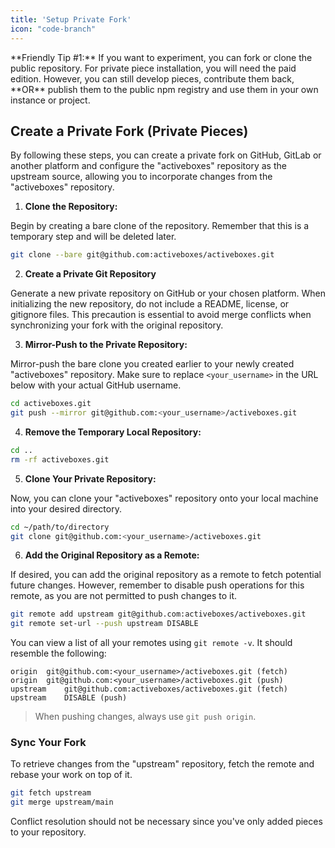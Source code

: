 ```yaml
---
title: 'Setup Private Fork'
icon: "code-branch"
---
```


<Tip>
**Friendly Tip #1:** If you want to experiment, you can fork or clone the public repository.
</Tip>

<Tip>
For private piece installation, you will need the paid edition. However, you can still develop pieces, contribute them back, **OR** publish them to the public npm registry and use them in your own instance or project.
</Tip>

## Create a Private Fork (Private Pieces)

By following these steps, you can create a private fork on GitHub, GitLab or another platform and configure the "activeboxes" repository as the upstream source, allowing you to incorporate changes from the "activeboxes" repository.

1. **Clone the Repository:**

Begin by creating a bare clone of the repository. Remember that this is a temporary step and will be deleted later.

```bash
git clone --bare git@github.com:activeboxes/activeboxes.git
 ```

2. **Create a Private Git Repository**

Generate a new private repository on GitHub or your chosen platform. When initializing the new repository, do not include a README, license, or gitignore files. This precaution is essential to avoid merge conflicts when synchronizing your fork with the original repository.
   
3. **Mirror-Push to the Private Repository:**

Mirror-push the bare clone you created earlier to your newly created "activeboxes" repository. Make sure to replace `<your_username>` in the URL below with your actual GitHub username.

```bash
cd activeboxes.git
git push --mirror git@github.com:<your_username>/activeboxes.git
```

4. **Remove the Temporary Local Repository:**
  
```bash
cd ..
rm -rf activeboxes.git
```

5. **Clone Your Private Repository:**

Now, you can clone your "activeboxes" repository onto your local machine into your desired directory.

```bash
cd ~/path/to/directory
git clone git@github.com:<your_username>/activeboxes.git
```

6. **Add the Original Repository as a Remote:**

If desired, you can add the original repository as a remote to fetch potential future changes. However, remember to disable push operations for this remote, as you are not permitted to push changes to it.

```bash
git remote add upstream git@github.com:activeboxes/activeboxes.git
git remote set-url --push upstream DISABLE
```

You can view a list of all your remotes using `git remote -v`. It should resemble the following:

```
origin	git@github.com:<your_username>/activeboxes.git (fetch)
origin	git@github.com:<your_username>/activeboxes.git (push)
upstream	git@github.com:activeboxes/activeboxes.git (fetch)
upstream	DISABLE (push)
```

> When pushing changes, always use `git push origin`.

### Sync Your Fork

To retrieve changes from the "upstream" repository, fetch the remote and rebase your work on top of it.

```bash
git fetch upstream
git merge upstream/main
```

Conflict resolution should not be necessary since you've only added pieces to your repository.